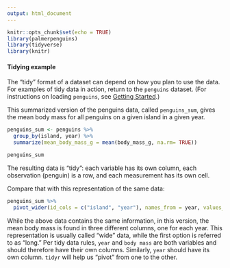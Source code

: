```yaml
---
output: html_document
---
```


```r
knitr::opts_chunk$set(echo = TRUE)
library(palmerpenguins)
library(tidyverse)
library(knitr)
```

#### Tidying example

The "tidy" format of a dataset can depend on how you plan to use the data. For examples of tidy data in action, return to the `penguins` dataset. (For instructions on loading `penguins`, see [Getting Started](LINK-HERE).)

This summarized version of the penguins data, called `penguins_sum`, gives the mean body mass for all penguins on a given island in a given year.

```r
penguins_sum <- penguins %>%
  group_by(island, year) %>%
  summarize(mean_body_mass_g = mean(body_mass_g, na.rm= TRUE))

penguins_sum
```

The resulting data is "tidy": each variable has its own column, each observation (penguin) is a row, and each measurement has its own cell. 

Compare that with this representation of the same data:

```r
penguins_sum %>%
  pivot_wider(id_cols = c("island", "year"), names_from = year, values_from = mean_body_mass_g)
```

While the above data contains the same information, in this version, the mean body mass is found in three different columns, one for each year. This representation is usually called "wide" data, while the first option is referred to as "long." Per tidy data rules, `year` and `body mass` are both variables and should therefore have their own columns. Similarly, `year` should have its own column. `tidyr` will help us "pivot" from one to the other.